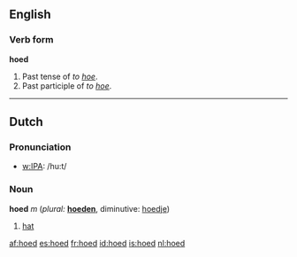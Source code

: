 ==English==
===Verb form===
'''hoed'''

#Past tense of ''to [[hoe]]''.
#Past participle of ''to [[hoe]]''.

----
==Dutch==
===Pronunciation===
*[[w:IPA]]: /hu:t/

===Noun===
'''hoed''' ''m'' (''plural:'' '''[[hoeden]]''', diminutive: [[hoedje]]) 

#[[hat]]

[[af:hoed]]
[[es:hoed]]
[[fr:hoed]]
[[id:hoed]]
[[is:hoed]]
[[nl:hoed]]